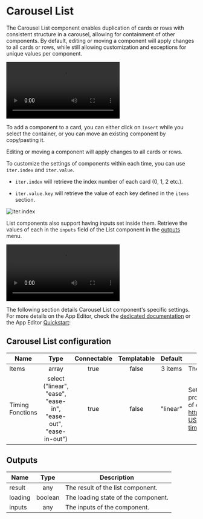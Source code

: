 
# Carousel List

The Carousel List component enables duplication of cards or rows with consistent structure in a carousel, allowing for containment of other components. By default, editing or moving a component will apply changes to all cards or rows, while still allowing customization and exceptions for unique values per component.

<video
    className="border-2 rounded-xl object-cover w-full h-full dark:border-gray-800"
    autoPlay
    controls
    src="/videos/carousel_component.mp4"
    alt="carousel list component"
/>
<br/>

To add a component to a card, you can either click on `Insert` while you select the container, or you can move an existing component by copy/pasting it.

Editing or moving a component will apply changes to all cards or rows.

To customize the settings of components within each time, you can use `iter.index` and `iter.value`.

- `iter.index` will retrieve the index number of each card (0, 1, 2 etc.).

- `iter.value.key` will retrieve the value of each key defined in the `items` section.

![iter.index](../../assets/apps/4_app_component_library/iter_value.png)

List components also support having inputs set inside them. Retrieve the values of each in the `inputs` field of the List component in the [outputs](../2_outputs.mdx) menu.

<video
    className="border-2 rounded-xl object-cover w-full h-full dark:border-gray-800"
    autoPlay
    controls
    src="/videos/list_inputs.mp4"
    alt="List inputs"
/>
<br/>

The following section details Carousel List component's specific settings. For more details on the App Editor, check the [dedicated documentation](../0_app_editor/index.mdx) or the App Editor [Quickstart](../../getting_started/7_apps_quickstart/index.mdx):

<div class="grid grid-cols-2 gap-6 mb-4">
    <DocCard
        color="orange"
        title="App Editor Documentation"
        description="The app editor is a low-code builder to create custom User Interfaces with a mix of drag-and-drop and code."
        href="/docs/apps/app_editor"
    />
    <DocCard
        color="orange"
        title="Apps Quickstart"
        description="Learn how to build your first app in a matter of minutes."
        href="/docs/getting_started/apps_quickstart"
    />
</div>

## Carousel List configuration

| Name         |  Type  | Connectable | Templatable |        Default        | Description                       |
| ------------ | :----: | :---------: | :---------: | :-------------------: | --------------------------------  |
| Items        | array  |    true     |    false    |        3 items        | The Carousel List items in JSON.  |
| Timing Fonctions        |  select ("linear", "ease", "ease-in", "ease-out", "ease-in-out") |    true     |    false    |        "linear"        | Sets how an animation progresses through the duration of each cycle, see https://developer.mozilla.org/en-US/docs/Web/CSS/animation-timing-function       |

## Outputs

| Name    |  Type   | Description                             |
| ------- | :-----: | --------------------------------------- |
| result  |   any   | The result of the list component.       |
| loading | boolean | The loading state of the component.     |
| inputs  |   any   | The inputs of the component.            |

